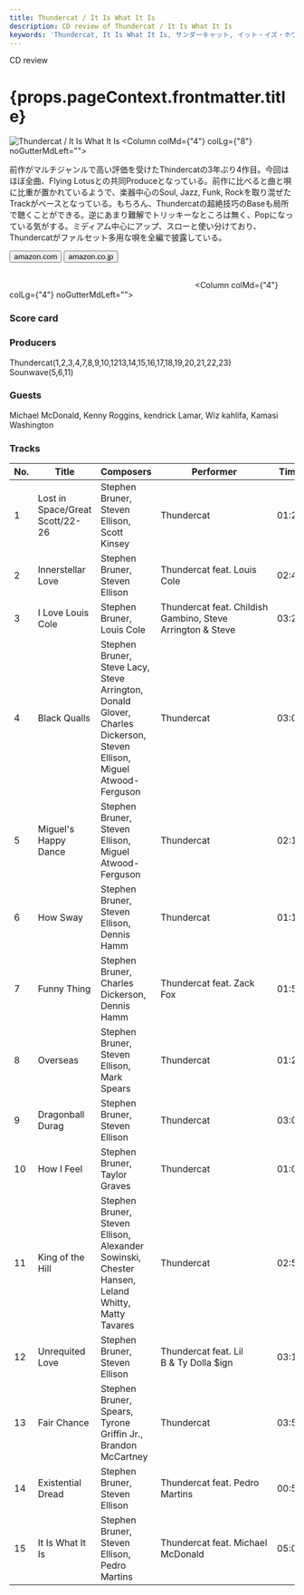 ```yaml
---
title: Thundercat / It Is What It Is
description: CD review of Thundercat / It Is What It Is
keywords: 'Thundercat, It Is What It Is, サンダーキャット, イット・イズ・ホワット・イット・イズ'
---
```





<p className="largeP">CD review</p>
<h1 className="h1--no--margin">{props.pageContext.frontmatter.title}</h1>

<Row  className="image-card-group">
	<Column colMd={"3"} colLg={"4"} noGutterMdLeft="">
       <ImageCard>

![Thundercat / It Is What It Is](../../images/cd/thundercat2L.jpg) 
</ImageCard>
	</Column>
	<Column colMd={"4"} colLg={"8"} noGutterMdLeft="">
	<p>
	前作がマルチジャンルで高い評価を受けたThindercatの3年ぶり4作目。今回はほぼ全曲、Flying Lotusとの共同Produceとなっている。前作に比べると曲と唄に比重が置かれているようで、楽器中心のSoul, Jazz, Funk, Rockを取り混ぜたTrackがベースとなっている。もちろん、Thundercatの超絶技巧のBaseも局所で聴くことができる。逆にあまり難解でトリッキーなところは無く、Popになっている気がする。ミディアム中心にアップ、スローと使い分けており、Thundercatがファルセット多用な唄を全編で披露している。
	</p>
	<div>
	  <Button href="https://amzn.to/3fLBKg8" kind="primary" size="small" renderIcon={ArrowUpRight24}>
      amazon.com
    </Button>
    <Button href="https://amzn.to/3ip7EAL" kind="secondary" size="small" renderIcon={ArrowUpRight24}>
      amazon.co.jp
    </Button>
	</div>
	<a href="https://geo.music.apple.com/jp/album/it-is-what-it-is/1494467036?mt=1&app=music&ls=1&at=11lcug" style="display:inline-block;overflow:hidden;background:url(https://linkmaker.itunes.apple.com/ja-jp/lockup.svg?releaseDate=2020-04-03&kind=album&bubble=apple_music&style=mono-black) no-repeat;width:180px;height:45px;"></a>
	<a href="https://geo.music.apple.com/jp/album/it-is-what-it-is/1494467036?app=itunes&at=11lcug" style="display:inline-block;overflow:hidden;background:url(https://linkmaker.itunes.apple.com/ja-jp/badge-lrg.svg?releaseDate=2020-04-03T00:00:00Z&kind=album&bubble=itunes_music) no-repeat;width:140px;height:45px;"></a>
	</Column>
</Row>
<Row >
	<Column colMd={"4"} colLg={"4"} noGutterMdLeft="">
<div>
    <h3>Score card</h3>
	<SliderJS1 value="5" />
    <SliderJS2 value="2" />
	<SliderJS3 value="1" />
    <SliderJS4 value="9" />
</div>
</Column>
<Column colMd={"8"} colLg={"8"} noGutterMdLeft="">
<div>
<h3>Producers</h3>
<p>
Thundercat(1,2,3,4,7,8,9,10,1213,14,15,16,17,18,19,20,21,22,23)
<br/>Sounwave(5,6,11)
</p>
<h3>Guests</h3>
<p>
Michael McDonald, Kenny Roggins, kendrick Lamar, Wiz kahlifa, Kamasi Washington
</p>
</div>
</Column>
</Row>

<h3>Tracks</h3>

| No. |	 Title                          |	 Composers                                                                                                          |	 Performer                                               | Time	 |
| --- |	------------------------------- | --------------------------------------------------------------------------------------------------------------------- | ---------------------------------------------------------- | ----- |
| 1   |	Lost in Space/Great Scott/22-26	| Stephen Bruner, Steven Ellison, Scott Kinsey                                                                         	| Thundercat                                                 | 01:22 |
| 2   |	Innerstellar Love              	| Stephen Bruner, Steven Ellison                                                                                       	| Thundercat feat. Louis Cole                                | 02:41 |
| 3   |	I Love Louis Cole              	| Stephen Bruner, Louis Cole                                                                                           	| Thundercat feat. Childish Gambino, Steve Arrington & Steve | 03:23 |
| 4   |	Black Qualls                   	| Stephen Bruner, Steve Lacy, Steve Arrington, Donald Glover, Charles Dickerson, Steven Ellison, Miguel Atwood-Ferguson	| Thundercat                                                 | 03:09 |
| 5   |	Miguel's Happy Dance           	| Stephen Bruner, Steven Ellison, Miguel Atwood-Ferguson                                                               	| Thundercat                                                 | 02:11 |
| 6   |	How Sway                       	| Stephen Bruner, Steven Ellison, Dennis Hamm                                                                          	| Thundercat                                                 | 01:14 |
| 7   |	Funny Thing                    	| Stephen Bruner, Charles Dickerson, Dennis Hamm                                                                       	| Thundercat feat. Zack Fox                                  | 01:56 |
| 8   |	Overseas                       	| Stephen Bruner, Steven Ellison, Mark Spears                                                                          	| Thundercat                                                 | 01:28 |
| 9   |	Dragonball Durag               	| Stephen Bruner, Steven Ellison                                                                                       	| Thundercat                                                 | 03:01 |
| 10  |	How I Feel                     	| Stephen Bruner, Taylor Graves                                                                                        	| Thundercat                                                 | 01:08 |
| 11  |	King of the Hill               	| Stephen Bruner, Steven Ellison, Alexander Sowinski, Chester Hansen, Leland Whitty, Matty Tavares                     	| Thundercat                                                 | 02:51 |
| 12  |	Unrequited Love                	| Stephen Bruner, Steven Ellison                                                                                       	| Thundercat feat. Lil B & Ty Dolla $ign                     | 03:14 |
| 13  |	Fair Chance                    	| Stephen Bruner, Spears, Tyrone Griffin Jr., Brandon McCartney                                                        	| Thundercat                                                 | 03:57 |
| 14  |	Existential Dread              	| Stephen Bruner, Steven Ellison                                                                                       	| Thundercat feat. Pedro Martins                             | 00:51 |
| 15  |	It Is What It Is               	| Stephen Bruner, Steven Ellison, Pedro Martins                                                                        	| Thundercat feat. Michael McDonald                          | 05:02 |

<Row>
<Column colMd={3} colLg={3} noGutterMdLeft>
<Review1 />
</Column>
</Row>